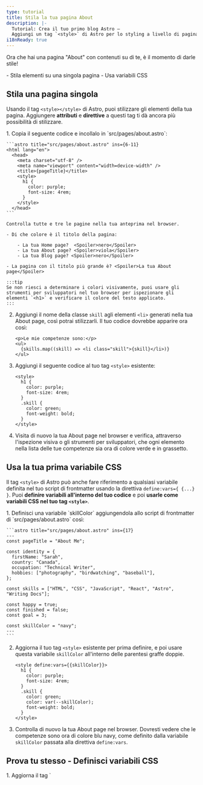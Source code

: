 ```yaml
---
type: tutorial
title: Stila la tua pagina About
description: |-
  Tutorial: Crea il tuo primo blog Astro —
  Aggiungi un tag `<style>` di Astro per lo styling a livello di pagina
i18nReady: true
---
```


Ora che hai una pagina "About" con contenuti su di te, è il momento di darle stile!

<PreCheck>
  - Stila elementi su una singola pagina
  - Usa variabili CSS
</PreCheck>

## Stila una pagina singola

Usando il tag `<style></style>` di Astro, puoi stilizzare gli elementi della tua pagina. Aggiungere **attributi** e **direttive** a questi tag ti dà ancora più possibilità di stilizzare.

<Steps>
1. Copia il seguente codice e incollalo in `src/pages/about.astro`:

    ```astro title="src/pages/about.astro" ins={6-11}
    <html lang="en">
      <head>
        <meta charset="utf-8" />
        <meta name="viewport" content="width=device-width" />
        <title>{pageTitle}</title>
        <style>
          h1 {
            color: purple;
            font-size: 4rem;
          }
        </style>
      </head> 
    ```

    Controlla tutte e tre le pagine nella tua anteprima nel browser.
    
    - Di che colore è il titolo della pagina:

        - La tua Home page?  <Spoiler>nero</Spoiler>
        - La tua About page? <Spoiler>viola</Spoiler>
        - La tua Blog page? <Spoiler>nero</Spoiler>

    - La pagina con il titolo più grande è? <Spoiler>La tua About page</Spoiler>

    :::tip
    Se non riesci a determinare i colori visivamente, puoi usare gli strumenti per sviluppatori nel tuo browser per ispezionare gli elementi `<h1>` e verificare il colore del testo applicato.
    :::

2. Aggiungi il nome della classe `skill` agli elementi `<li>` generati nella tua About page, così potrai stilizzarli. Il tuo codice dovrebbe apparire ora così:

    ```astro title="src/pages/about.astro" 'class="skill"'
    <p>Le mie competenze sono:</p>
    <ul>
      {skills.map((skill) => <li class="skill">{skill}</li>)}
    </ul>
    ```

3. Aggiungi il seguente codice al tuo tag `<style>` esistente:

    ```astro title="src/pages/about.astro" ins={6-9}
    <style>
      h1 {
        color: purple;
        font-size: 4rem;
      }
      .skill {
        color: green;
        font-weight: bold;
      }
    </style>
    ```

4. Visita di nuovo la tua About page nel browser e verifica, attraverso l'ispezione visiva o gli strumenti per sviluppatori, che ogni elemento nella lista delle tue competenze sia ora di colore verde e in grassetto.
</Steps>

## Usa la tua prima variabile CSS
Il tag `<style>` di Astro può anche fare riferimento a qualsiasi variabile definita nel tuo script di frontmatter usando la direttiva `define:vars={ {...} }`. Puoi **definire variabili all'interno del tuo codice** e poi **usarle come variabili CSS nel tuo tag `<style>`**.

<Steps>
1. Definisci una variabile `skillColor` aggiungendola allo script di frontmatter di `src/pages/about.astro` così:

    ```astro title="src/pages/about.astro" ins={17}
    ---
    const pageTitle = "About Me";

    const identity = {
      firstName: "Sarah",
      country: "Canada",
      occupation: "Technical Writer",
      hobbies: ["photography", "birdwatching", "baseball"],
    };

    const skills = ["HTML", "CSS", "JavaScript", "React", "Astro", "Writing Docs"];

    const happy = true;
    const finished = false;
    const goal = 3;
  
    const skillColor = "navy";
    ---
    ```

2. Aggiorna il tuo tag `<style>` esistente per prima definire, e poi usare questa variabile `skillColor` all'interno delle parentesi graffe doppie.

    ```astro title="src/pages/about.astro" "define:vars={{skillColor}}" "var(--skillColor)" del={7} ins={8}
    <style define:vars={{skillColor}}> 
      h1 {
        color: purple;
        font-size: 4rem;
      }
      .skill {
        color: green;
        color: var(--skillColor);
        font-weight: bold;
      }
    </style>
    ```

3. Controlla di nuovo la tua About page nel browser. Dovresti vedere che le competenze sono ora di colore blu navy, come definito dalla variabile `skillColor` passata alla direttiva `define:vars`.
</Steps>

<Box icon="puzzle-piece">

## Prova tu stesso - Definisci variabili CSS
 
<Steps>
 1. Aggiorna il tag `<style>` nella tua About page affinché corrisponda a quello qui sotto:

    ```astro title="src/pages/about.astro"
    <style define:vars={{skillColor, fontWeight, textCase}}>
      h1 {
        color: purple;
        font-size: 4rem;
      }
      .skill {
        color: var(--skillColor);
        font-weight: var(--fontWeight);
        text-transform: var(--textCase);
      }
    </style>
    ```
 
 2. Aggiungi le definizioni di variabili mancanti nel tuo script di frontmatter affinché il tuo nuovo tag `<style>` applichi correttamente questi stili alla tua lista di competenze:
    - Il colore del testo è blu navy
    - Il testo è in grassetto
    - Gli elementi della lista sono in maiuscolo (tutte le lettere maiuscole)
</Steps>
<details>
<summary>✅ Mostrami il codice! ✅</summary>

```astro title="src/pages/about.astro" ins={18-19}
---
const pageTitle = "About Me";

const identity = {
  firstName: "Sarah",
  country: "Canada",
  occupation: "Technical Writer",
  hobbies: ["photography", "birdwatching", "baseball"],
};

const skills = ["HTML", "CSS", "JavaScript", "React", "Astro", "Writing Docs"];

const happy = true;
const finished = false;
const goal = 3;

const skillColor = "navy";
const fontWeight = "bold";
const textCase = "uppercase";
---
```
</details>

</Box>

<Box icon="check-list">
## Lista di controllo

<Checklist>
- [ ] Posso aggiungere stili CSS a una pagina singola usando il tag Astro `<style>`.
- [ ] Posso usare variabili per stilizzare gli elementi della pagina.
</Checklist>
</Box>

### Risorse
- [Sintassi Astro vs JSX - Confronto](/it/reference/astro-syntax/#differenze-tra-astro-e-jsx)

- [Tag `<style>` di Astro](/it/guides/styling/#styling-in-astro)

- [Variabili CSS in Astro](/it/guides/styling/#css-variables)




